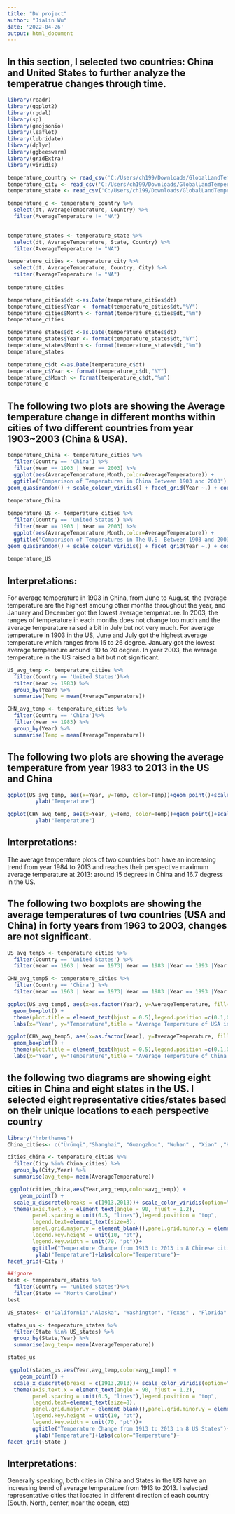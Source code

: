 ```yaml
---
title: "DV project"
author: "Jialin Wu"
date: '2022-04-26'
output: html_document
---
```



## In this section, I selected two countries: China and United States to further analyze the temperatrue changes through time. 

```r

library(readr)
library(ggplot2)
library(rgdal)
library(sp)
library(geojsonio)
library(leaflet)
library(lubridate)
library(dplyr)
library(ggbeeswarm)
library(gridExtra)
library(viridis)
```


```r

temperature_country <- read_csv('C:/Users/ch199/Downloads/GlobalLandTemperaturesByCountry.csv')
temperature_city <- read_csv('C:/Users/ch199/Downloads/GlobalLandTemperaturesByCity.csv')
temperature_state <- read_csv('C:/Users/ch199/Downloads/GlobalLandTemperaturesByState.csv')
```

```r
temperature_c <- temperature_country %>%
  select(dt, AverageTemperature, Country) %>% 
  filter(AverageTemperature != "NA") 
  

temperature_states <- temperature_state %>%
  select(dt, AverageTemperature, State, Country) %>% 
  filter(AverageTemperature != "NA")
```

```r
temperature_cities <- temperature_city %>%
  select(dt, AverageTemperature, Country, City) %>% 
  filter(AverageTemperature != "NA") 
  
temperature_cities


```
```r
temperature_cities$dt <-as.Date(temperature_cities$dt)
temperature_cities$Year <- format(temperature_cities$dt,"%Y")
temperature_cities$Month <- format(temperature_cities$dt,"%m")
temperature_cities
```

```r
temperature_states$dt <-as.Date(temperature_states$dt)
temperature_states$Year <- format(temperature_states$dt,"%Y")
temperature_states$Month <- format(temperature_states$dt,"%m")
temperature_states
```



```r
temperature_c$dt <-as.Date(temperature_c$dt)
temperature_c$Year <- format(temperature_c$dt,"%Y")
temperature_c$Month <- format(temperature_c$dt,"%m")
temperature_c
```

## The following two plots are showing the Average temperature change in different months within cities of two different countries from year 1903~2003 (China & USA).

```r

temperature_China <- temperature_cities %>%
  filter(Country == 'China') %>% 
  filter(Year == 1903 | Year == 2003) %>%
  ggplot(aes(AverageTemperature,Month,color=AverageTemperature)) + 
  ggtitle("Comparison of Temperatures in China Between 1903 and 2003") +
geom_quasirandom() + scale_colour_viridis() + facet_grid(Year ~.) + coord_flip()
  
temperature_China
```

```r

temperature_US <- temperature_cities %>%
  filter(Country == 'United States') %>%
  filter(Year == 1903 | Year == 2003) %>%
  ggplot(aes(AverageTemperature,Month,color=AverageTemperature)) + 
  ggtitle("Comparison of Temperatures in The U.S. Between 1903 and 2003") +
geom_quasirandom() + scale_colour_viridis() + facet_grid(Year ~.) + coord_flip()
  
temperature_US
```
## **Interpretations:**

For average temperature in 1903 in China, from June to August, the average temperature are the highest amoung other months throughout the year, and January and December got the lowest average temperature.   In 2003, the ranges of temperature in each months does not change too much and the average temperature raised a bit in July but not very much.
For average temperature in 1903 in the US, June and July got the highest average temperature which ranges from 15 to 26 degree. January got the lowest average temperature around -10 to 20 degree. In year 2003, the average temperature in the US raised a bit but not significant. 



```r

US_avg_temp <- temperature_cities %>% 
  filter(Country == 'United States')%>% 
  filter(Year >= 1983) %>%
  group_by(Year) %>% 
  summarise(Temp = mean(AverageTemperature))

CHN_avg_temp <- temperature_cities %>% 
  filter(Country == 'China')%>% 
  filter(Year >= 1983) %>%
  group_by(Year) %>% 
  summarise(Temp = mean(AverageTemperature))
```

## The following two plots are showing the average temperature from year 1983 to 2013 in the US and China

```r

ggplot(US_avg_temp, aes(x=Year, y=Temp, color=Temp))+geom_point()+scale_color_gradient(low="blue", high="red")+scale_x_discrete(breaks = c(1983,1988,1993,1998,2003,2008,2013))+ggtitle("Average Temperature Change from 1983 to 2013 in the US")+
         ylab("Temperature")

```

```r

ggplot(CHN_avg_temp, aes(x=Year, y=Temp, color=Temp))+geom_point()+scale_color_gradient(low="blue", high="red")+scale_x_discrete(breaks = c(1983,1988,1993,1998,2003,2008,2013))+ggtitle("Average Temperature Change from 1983 to 2013 in China")+
         ylab("Temperature")

```

## **Interpretations:**

The average temperature plots of two countries both have an increasing trend from year 1984 to 2013 and reaches their perspective maximum average temperature at 2013: around 15 degrees in China and 16.7 degress in the US.




## The following two boxplots are showing the average temperatures of two countries (USA and China) in forty years from 1963 to 2003, changes are not significant.

```r
US_avg_temp5 <- temperature_cities %>%
  filter(Country == 'United States') %>%
  filter(Year == 1963 | Year == 1973| Year == 1983 |Year == 1993 |Year == 2003) 

CHN_avg_temp5 <- temperature_cities %>%
  filter(Country == 'China') %>%
  filter(Year == 1963 | Year == 1973| Year == 1983 |Year == 1993 |Year == 2003) 
```

```r
ggplot(US_avg_temp5, aes(x=as.factor(Year), y=AverageTemperature, fill=AverageTemperature)) +
  geom_boxplot() +
  theme(plot.title = element_text(hjust = 0.5),legend.position =c(0.1,0.85))+
  labs(x='Year', y="Temperature",title = "Average Temperature of USA in 40 Year")
```

```r
ggplot(CHN_avg_temp5, aes(x=as.factor(Year), y=AverageTemperature, fill=AverageTemperature)) +
  geom_boxplot() +
  theme(plot.title = element_text(hjust = 0.5),legend.position =c(0.1,0.85))+
  labs(x='Year', y="Temperature",title = "Average Temperature of China in 40 Year")
```


## the following two diagrams are showing eight cities in China and eight states in the US. I selected eight representative cities/states based on their unique locations to each perspective country


```r
library("hrbrthemes")
China_cities<- c("Ürümqi","Shanghai", "Guangzhou", "Wuhan" , "Xian" ,"Kunming","Hefei","Harbin")

cities_china <- temperature_cities %>% 
  filter(City %in% China_cities) %>% 
  group_by(City,Year) %>%
  summarise(avg_temp= mean(AverageTemperature)) 
```

```r

 ggplot(cities_china,aes(Year,avg_temp,color=avg_temp)) + 
    geom_point() +
  scale_x_discrete(breaks = c(1913,2013))+ scale_color_viridis(option="B")+
  theme(axis.text.x = element_text(angle = 90, hjust = 1.2),
        panel.spacing = unit(0.5, "lines"),legend.position = "top",
        legend.text=element_text(size=8),
        panel.grid.major.y = element_blank(),panel.grid.minor.y = element_blank(),
        legend.key.height = unit(10, "pt"),
        legend.key.width = unit(70, "pt"))+
        ggtitle("Temperature Change from 1913 to 2013 in 8 Chinese cities")+
         ylab("Temperature")+labs(color="Temperature")+
facet_grid(~City )


```


```r
##ignore
test <- temperature_states %>% 
  filter(Country == "United States")%>%
  filter(State == "North Carolina")
test
```

```r
US_states<- c("California","Alaska", "Washington", "Texas" , "Florida" ,"Missouri","North Carolina","Maine")

states_us <- temperature_states %>% 
  filter(State %in% US_states) %>% 
  group_by(State,Year) %>%
  summarise(avg_temp= mean(AverageTemperature)) 
```



```r

states_us
```





```r

 ggplot(states_us,aes(Year,avg_temp,color=avg_temp)) + 
    geom_point() +
  scale_x_discrete(breaks = c(1913,2013))+ scale_color_viridis(option="B")+
  theme(axis.text.x = element_text(angle = 90, hjust = 1.2),
        panel.spacing = unit(0.5, "lines"),legend.position = "top",
        legend.text=element_text(size=8),
        panel.grid.major.y = element_blank(),panel.grid.minor.y = element_blank(),
        legend.key.height = unit(10, "pt"),
        legend.key.width = unit(70, "pt"))+
        ggtitle("Temperature Change from 1913 to 2013 in 8 US States")+
         ylab("Temperature")+labs(color="Temperature")+
facet_grid(~State )


```

## **Interpretations:**

Generally speaking, both cities in China and States in the US have an increasing trend of average temperature from 1913 to 2013. I selected representative cities that located in different direction of each country (South, North, center, near the ocean, etc) 
